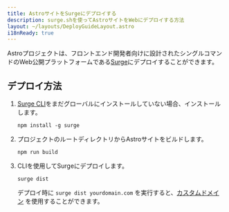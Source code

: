 ```yaml
---
title: AstroサイトをSurgeにデプロイする
description: surge.shを使ってAstroサイトをWebにデプロイする方法
layout: ~/layouts/DeployGuideLayout.astro
i18nReady: true
---
```


Astroプロジェクトは、フロントエンド開発者向けに設計されたシングルコマンドのWeb公開プラットフォームである[Surge](https://surge.sh/)にデプロイすることができます。

## デプロイ方法

1. [Surge CLI](https://www.npmjs.com/package/surge)をまだグローバルにインストールしていない場合、インストールします。

    ```shell
    npm install -g surge
    ```

2. プロジェクトのルートディレクトリからAstroサイトをビルドします。

    ```shell
    npm run build
    ```

3. CLIを使用してSurgeにデプロイします。

    ```shell
    surge dist
    ```

    デプロイ時に `surge dist yourdomain.com` を実行すると、[カスタムドメイン](http://surge.sh/help/adding-a-custom-domain) を使用することができます。